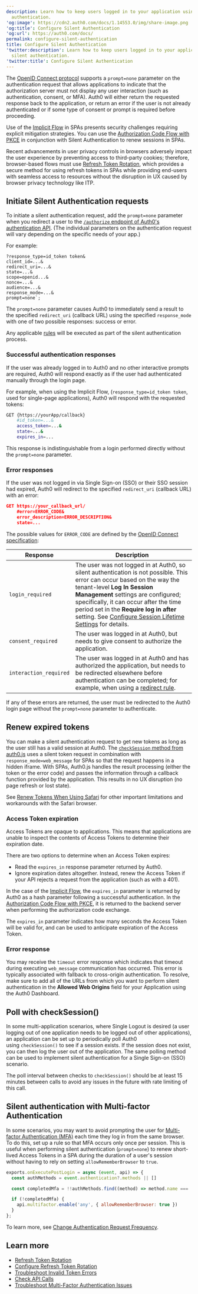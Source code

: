 ```yaml
---
description: Learn how to keep users logged in to your application using silent
  authentication.
'og:image': https://cdn2.auth0.com/docs/1.14553.0/img/share-image.png
'og:title': Configure Silent Authentication
'og:url': https://auth0.com/docs/
permalink: configure-silent-authentication
title: Configure Silent Authentication
'twitter:description': Learn how to keep users logged in to your application using
  silent authentication.
'twitter:title': Configure Silent Authentication
---
```


The [OpenID Connect protocol](/docs/authenticate/protocols/openid-connect-protocol) supports a `prompt=none` parameter on the authentication request that allows applications to indicate that the <Tooltip tip="Authorization Server: Centralized server that contributes to defining the boundaries of a user’s access. For example, your authorization server can control the data, tasks, and features available to a user." cta="View Glossary" href="/docs/glossary?term=authorization+server">authorization server</Tooltip> must not display any user interaction (such as authentication, consent, or <Tooltip tip="Authorization Server: Centralized server that contributes to defining the boundaries of a user’s access. For example, your authorization server can control the data, tasks, and features available to a user." cta="View Glossary" href="/docs/glossary?term=MFA">MFA</Tooltip>). Auth0 will either return the requested response back to the application, or return an error if the user is not already authenticated or if some type of consent or prompt is required before proceeding.

Use of the [Implicit Flow](/docs/get-started/authentication-and-authorization-flow/implicit-flow-with-form-post) in SPAs presents security challenges requiring explicit mitigation strategies. You can use the [Authorization Code Flow with PKCE](/docs/get-started/authentication-and-authorization-flow/authorization-code-flow-with-pkce) in conjunction with Silent Authentication to renew sessions in SPAs.

<Callout icon="file-lines" color="#0EA5E9" iconType="regular">

Recent advancements in user privacy controls in browsers adversely impact the user experience by preventing access to third-party cookies; therefore, browser-based flows must use [Refresh Token Rotation](/docs/secure/tokens/refresh-tokens/refresh-token-rotation), which provides a secure method for using refresh tokens in SPAs while providing end-users with seamless access to resources without the disruption in UX caused by browser privacy technology like ITP.

</Callout>

## Initiate Silent Authentication requests

To initiate a silent authentication request, add the `prompt=none` parameter when you redirect a user to the [`/authorize` endpoint of Auth0's authentication API](https://auth0.com/docs/api/authentication#authorize-application). (The individual parameters on the authentication request will vary depending on the specific needs of your app.)

For example:

    ?response_type=id_token token&
    client_id=...&
    redirect_uri=...&
    state=...&
    scope=openid...&
    nonce=...&
    audience=...&
    response_mode=...&
    prompt=none`;

<AuthCodeBlock children={codeExample} language="json" />






The `prompt=none` parameter causes Auth0 to immediately send a result to the specified `redirect_uri` (callback URL) using the specified `response_mode` with one of two possible responses: success or error.

<Callout icon="file-lines" color="#0EA5E9" iconType="regular">

Any applicable [rules](/docs/customize/rules) will be executed as part of the silent authentication process.

</Callout>

### Successful authentication responses

If the user was already logged in to Auth0 and no other interactive prompts are required, Auth0 will respond exactly as if the user had authenticated manually through the login page.

For example, when using the Implicit Flow, (`response_type=id_token token`, used for single-page applications), Auth0 will respond with the requested tokens:

```bash cURL lines
GET {https://yourApp/callback}
    #id_token=...&
    access_token=...&
    state=...&
    expires_in=...
```






This response is indistinguishable from a login performed directly without the `prompt=none` parameter.

### Error responses

If the user was not logged in via <Tooltip tip="Single Sign-On (SSO): Service that, after a user logs into one applicaton, automatically logs that user in to other applications." cta="View Glossary" href="/docs/glossary?term=Single+Sign-on">Single Sign-on</Tooltip> (SSO) or their SSO session had expired, Auth0 will redirect to the specified `redirect_uri` (callback URL) with an error:

```json lines
GET https://your_callback_url/
    #error=ERROR_CODE&
    error_description=ERROR_DESCRIPTION&
    state=...
```






The possible values for `ERROR_CODE` are defined by the [OpenID Connect specification](https://openid.net/specs/openid-connect-core-1_0.html#AuthError):

<table class="table"><thead>
<tr>
<th>Response</th>
<th>Description</th>
</tr>
</thead>
<tbody>
<tr>
<td><code>login_required</code></td>
<td>The user was not logged in at Auth0, so silent authentication is not possible. This error can occur based on the way the tenant-level <strong>Log In Session Management</strong> settings are configured; specifically, it can occur after the time period set in the <strong>Require log in after</strong> setting. See <a href="/docs/manage-users/sessions/configure-session-lifetime-settings">Configure Session Lifetime Settings</a> for details.</td>
</tr>
<tr>
<td><code>consent_required</code></td>
<td>The user was logged in at Auth0, but needs to give consent to authorize the application.</td>
</tr>
<tr>
<td><code>interaction_required</code></td>
<td>The user was logged in at Auth0 and has authorized the application, but needs to be redirected elsewhere before authentication can be completed; for example, when using a <a href="/docs/customize/rules/redirect-users">redirect rule</a>.</td>
</tr>
</tbody>
</table>

If any of these errors are returned, the user must be redirected to the Auth0 login page without the `prompt=none` parameter to authenticate.

## Renew expired tokens

You can make a silent authentication request to get new tokens as long as the user still has a valid session at Auth0. The [`checkSession` method from auth0.js](/docs/libraries/auth0js) uses a silent token request in combination with `response_mode=web_message` for SPAs so that the request happens in a hidden iframe. With SPAs, Auth0.js handles the result processing (either the token or the error code) and passes the information through a callback function provided by the application. This results in no UX disruption (no page refresh or lost state).

<Callout icon="file-lines" color="#0EA5E9" iconType="regular">

See [Renew Tokens When Using Safari](/docs/troubleshoot/authentication-issues/renew-tokens-when-using-safari) for other important limitations and workarounds with the Safari browser.

</Callout>

### Access Token expiration

<Tooltip tip="Access Token: Authorization credential, in the form of an opaque string or JWT, used to access an API." cta="View Glossary" href="/docs/glossary?term=Access+Tokens">Access Tokens</Tooltip> are opaque to applications. This means that applications are unable to inspect the contents of Access Tokens to determine their expiration date.

There are two options to determine when an Access Token expires:

* Read the `expires_in` response parameter returned by Auth0.
* Ignore expiration dates altogether. Instead, renew the Access Token if your API rejects a request from the application (such as with a 401).

In the case of the [Implicit Flow](/docs/get-started/authentication-and-authorization-flow/implicit-flow-with-form-post), the `expires_in` parameter is returned by Auth0 as a hash parameter following a successful authentication. In the [Authorization Code Flow with PKCE](/docs/get-started/authentication-and-authorization-flow/authorization-code-flow-with-pkce), it is returned to the backend server when performing the authorization code exchange.

The `expires_in` parameter indicates how many seconds the Access Token will be valid for, and can be used to anticipate expiration of the Access Token.

### Error response

You may receive the `timeout` error response which indicates that timeout during executing `web_message` communication has occurred. This error is typically associated with fallback to cross-origin authentication. To resolve, make sure to add all of the URLs from which you want to perform silent authentication in the **Allowed Web Origins** field for your Application using the <Tooltip tip="Auth0 Dashboard: Auth0's main product to configure your services." cta="View Glossary" href="/docs/glossary?term=Auth0+Dashboard">Auth0 Dashboard</Tooltip>.

## Poll with checkSession()

In some multi-application scenarios, where Single Logout is desired (a user logging out of one application needs to be logged out of other applications), an application can be set up to periodically poll Auth0 using `checkSession()` to see if a session exists. If the session does not exist, you can then log the user out of the application. The same polling method can be used to implement silent authentication for a Single Sign-on (SSO) scenario.

The poll interval between checks to `checkSession()` should be at least 15 minutes between calls to avoid any issues in the future with rate limiting of this call.

## Silent authentication with Multi-factor Authentication

In some scenarios, you may want to avoid prompting the user for [Multi-factor Authentication (MFA)](/docs/secure/multi-factor-authentication) each time they log in from the same browser. To do this, set up a rule so that MFA occurs only once per session. This is useful when performing silent authentication (`prompt=none`) to renew short-lived Access Tokens in a SPA during the duration of a user's session without having to rely on setting `allowRememberBrowser` to `true`.

```js lines
exports.onExecutePostLogin = async (event, api) => {
  const authMethods = event.authentication?.methods || []

  const completedMfa = !!authMethods.find((method) => method.name === 'mfa')

  if (!completedMfa) {
    api.multifactor.enable('any', { allowRememberBrowser: true })
  }
};
```


To learn more, see [Change Authentication Request Frequency](/docs/secure/multi-factor-authentication/customize-mfa).

## Learn more

* [Refresh Token Rotation](/docs/secure/tokens/refresh-tokens/refresh-token-rotation)
* [Configure Refresh Token Rotation](/docs/secure/tokens/refresh-tokens/configure-refresh-token-rotation)
* [Troubleshoot Invalid Token Errors](/docs/troubleshoot/basic-issues/invalid-token-errors)
* [Check API Calls](/docs/troubleshoot/authentication-issues/check-api-calls)
* [Troubleshoot Multi-Factor Authentication Issues](/docs/troubleshoot/authentication-issues/troubleshoot-mfa-issues)